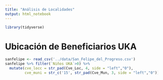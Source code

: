 ```yaml
---
title: "Análisis de Localidades"
output: html_notebook
---
```


```r
library(tidyverse)
```


# Ubicación de Beneficiarios UKA

```r

sanfelipe <- read_csv('../data/San_Felipe_del_Progreso.csv') 
sanfelipe %>% filter(`Niños UKA`>0) %>%
  mutate(cve_locc = str_pad(Cve_Loc, 4, side = "left","0"),
         cve_muni = str_c('15', str_pad(Cve_Mun, 3, side = "left","0")))
         
```




```r

```


```r

```


```r

```


